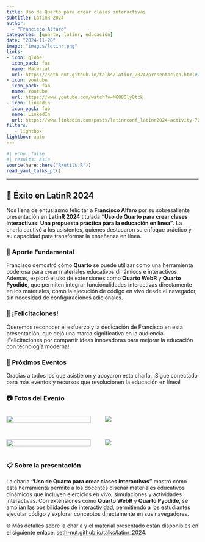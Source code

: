 ```yaml
---
title: Uso de Quarto para crear clases interactivas
subtitle: LatinR 2024
author: 
  - "Francisco Alfaro"
categories: [quarto, latinr, educación]
date: "2024-11-20"
image: "images/latinr.png"
links:
- icon: globe
  icon_pack: fas
  name: Material
  url: https://seth-nut.github.io/talks/latinr_2024/presentacion.html#/title-slide
- icon: youtube
  icon_pack: fab
  name: Youtube
  url: https://www.youtube.com/watch?v=MG08Gly8tck
- icon: linkedin
  icon_pack: fab
  name: LinkedIn
  url: https://www.linkedin.com/posts/latinrconf_latinr2024-activity-7264987476123959296-c55c?utm_source=share&utm_medium=member_desktop
filters:
   - lightbox
lightbox: auto
---
```


```r
#| echo: false
#| results: asis
source(here::here("R/utils.R"))
read_yaml_talks_pt()
```

------------------------------------------------------------------------


## 🎉 Éxito en LatinR 2024

Nos llena de entusiasmo felicitar a **Francisco Alfaro** por su sobresaliente presentación en **LatinR 2024** titulada **"Uso de Quarto para crear clases interactivas: Una propuesta práctica para la educación en línea"**. La charla cautivó a los asistentes, quienes destacaron su enfoque práctico y su capacidad para transformar la enseñanza en línea.

### 🌟 Aporte Fundamental

Francisco demostró cómo **Quarto** se puede utilizar como una herramienta poderosa para crear materiales educativos dinámicos e interactivos. Además, exploró el uso de extensiones como **Quarto WebR** y **Quarto Pyodide**, que permiten integrar funcionalidades interactivas directamente en los materiales, como la ejecución de código en vivo desde el navegador, sin necesidad de configuraciones adicionales.

### 👏 ¡Felicitaciones!

Queremos reconocer el esfuerzo y la dedicación de Francisco en esta presentación, que dejó una marca significativa en la audiencia. ¡Felicitaciones por compartir ideas innovadoras para mejorar la educación con tecnología moderna!

### 📅 Próximos Eventos

Gracias a todos los que asistieron y apoyaron esta charla. ¡Sigue conectado para más eventos y recursos que revolucionen la educación en línea!

### 📷 Fotos del Evento

::: {style="display: grid; grid-template-columns: repeat(2, 1fr); grid-gap: 1em;"}
![](images/img_05.png ){group="my-gallery" width="95%"}

![](images/img_03.png){group="my-gallery"}

![](images/img_02.png ){group="my-gallery" width="95%"}

![](images/img_04.png){group="my-gallery"}
:::

### 📋 Sobre la presentación

La charla **"Uso de Quarto para crear clases interactivas"** mostró cómo esta herramienta permite a los docentes diseñar materiales educativos dinámicos que incluyen ejercicios en vivo, simulaciones y actividades interactivas. Con extensiones como **Quarto WebR** y **Quarto Pyodide**, se amplían las posibilidades de interactividad, permitiendo a los estudiantes ejecutar código y explorar conceptos directamente en sus navegadores.


🌐 Más detalles sobre la charla y el material presentado están disponibles en el siguiente enlace: [seth-nut.github.io/talks/latinr_2024](https://seth-nut.github.io/talks/latinr_2024/presentacion.html#/title-slide).

